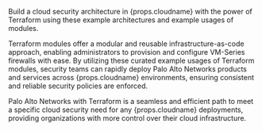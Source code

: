<p>Build a cloud security architecture in {props.cloudname} with the power of Terraform
using these example architectures and example usages of modules.</p>

<p>Terraform modules offer a
modular and reusable infrastructure-as-code approach, enabling administrators
to provision and configure VM-Series firewalls with ease. By utilizing these curated
example usages of Terraform modules, security teams can rapidly deploy Palo Alto Networks
products and services across {props.cloudname} environments, ensuring consistent and
reliable security policies are enforced.</p>

<p>Palo Alto Networks with Terraform is a seamless and efficient path to meet a
specific cloud security need for any {props.cloudname} deployments, providing
organizations with more control over their cloud infrastructure.</p>
